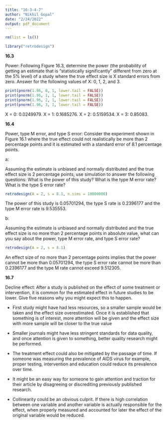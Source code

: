 ```yaml
---
title: "16-3-4-7"
author: "Nikhil Gopal"
date: "2/24/2022"
output: pdf_document
---
```


```r
rm(list = ls())

library("retrodesign")

```

**16.3**

Power: Following Figure 16.3, determine the power (the probability of getting an estimate that
is “statistically significantly” different from zero at the 5% level) of a study where the true effect
size is X standard errors from zero. Answer for the following values of X: 0, 1, 2, and 3.


```r

print(pnorm(1.96, 0, 1, lower.tail = FALSE))
print(pnorm(1.96, 1, 1, lower.tail = FALSE))
print(pnorm(1.96, 2, 1, lower.tail = FALSE))
print(pnorm(1.96, 3, 1, lower.tail = FALSE))

```

X = 0: 0.0249979.
X = 1: 0.1685276.
X = 2: 0.5159534.
X = 3: 0.85083.

**16.4**

Power, type M error, and type S error: Consider the experiment shown in Figure 16.1 where the
true effect could not realistically be more than 2 percentage points and it is estimated with a
standard error of 8.1 percentage points.

a:

Assuming the estimate is unbiased and normally distributed and the true effect size is 2
percentage points, use simulation to answer the following questions: What is the power of
this study? What is the type M error rate? What is the type S error rate?


```r
retrodesign(A = 2, s = 8.1, n.sims = 10000000)
```

The power of this study is 0.05701294, the type S rate is 0.2396177 and the type M error rate is 9.535553.

b: 

Assuming the estimate is unbiased and normally distributed and the true effect size is no
more than 2 percentage points in absolute value, what can you say about the power, type M
error rate, and type S error rate?



```r
retrodesign(A = 2, s = 8.1)
```

An effect size of no more than 2 percentage points implies that the power cannot be more than 0.05701294, the type S error rate cannot be more than 0.2396177 and the type M rate cannot exceed 9.512305.

**16.7**

Decline effect: After a study is published on the effect of some treatment or intervention, it is
common for the estimated effect in future studies to be lower. Give five reasons why you might
expect this to happen.

+ First study might have had less resources, so a smaller sample would be taken and the effect size overestimated. Once it is established that something is of interest, more attention will be given and the effect size with more sample will be closer to the true value

+ Smaller journals might have less stringent standards for data quality, and once attention is given to something, better quality research might be performed.

+ The treatment effect could also be mitigated by the passage of time. If someone was measuring the prevalence of AIDS virus for example, proper testing, intervention and education could reduce its prevalence over time.

+ It might be an easy way for someone to gain attention and traction for their article by disagreeing or discrediting previously published research.

+ Collinearity could be an obvious culprit. If there is high correlation between one variable and another variable is actually responsible for the effect, when properly measured and accounted for later the effect of the original variable would be reduced.
